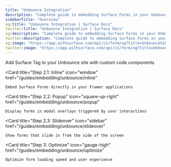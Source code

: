 ```yaml
---
title: "Unbounce Integration"
description: "Complete guide to embedding Surface Forms in your Unbounce site"
sidebarTitle: "Overview"
og:title: "Unbounce Integration | Surface Docs"
twitter:title: "Unbounce Integration | Surface Docs"
og:description: "Complete guide to embedding Surface Forms in your Unbounce site"
twitter:description: "Complete guide to embedding Surface Forms in your Unbounce site"
og:image: "https://app.withsurface.com/api/v1/form/og?title=Unbounce%20Integration"
twitter:image: "https://app.withsurface.com/api/v1/form/og?title=Unbounce%20Integration"
---
```



<CardGroup cols={2}>
  <Card
    title="Step 1: Embed Surface Tag"
    icon="code"
    href="/guides/embedding/unbounce/embedding"
  >
    Add Surface Tag to your Unbounce site with custom code components
  </Card>

  <Card
    title="Step 2.1: Inline"
    icon="window"
    href="/guides/embedding/unbounce/inline"
  >
    Embed Surface Forms directly in your Framer applications
  </Card>

  <Card
    title="Step 2.2: Popup"
    icon="square-up-right"
    href="/guides/embedding/unbounce/popup"
  >
    Display forms in modal overlays triggered by user interactions
  </Card>

  <Card
    title="Step 2.3: Slideover"
    icon="sidebar"
    href="/guides/embedding/unbounce/slideover"
  >
    Show forms that slide in from the side of the screen
  </Card>

  <Card
    title="Step 3: Optimize"
    icon="gauge-high"
    href="/guides/embedding/unbounce/optimize"
  >
    Optimize form loading speed and user experience
  </Card>
</CardGroup>
